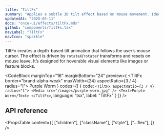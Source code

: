 ```yaml
---
title: "TiltFx"
summary: "Applies a subtle 3D tilt effect based on mouse movement. Ideal for interactive cards or media blocks."
updatedAt: "2025-05-11"
docs: "once-ui/effects/tiltFx.mdx"
github: "components/TiltFx.tsx"
navLabel: "TiltFx"
navIcon: "sparkle"
---
```


TiltFx creates a depth-based tilt animation that follows the user’s mouse cursor. The effect is driven by `rotateX`/`rotateY` transforms and resets on mouse leave. It’s designed for hoverable visual elements like images or feature blocks.

<CodeBlock
  marginTop="16"
  marginBottom="24"
  preview={
    <TiltFx border="brand-alpha-weak" maxWidth={24} aspectRatio={3 / 4} radius="l">
      <Media sizes="640px" src="/images/docs/once-ui/purple-worm.jpg" />
      <Flex
        fillWidth
        position="absolute"
        bottom="0"
        height={10}
        horizontal="center"
        vertical="end"
        paddingBottom="32"
        textVariant="display-default-xs"
      >
        Purple Worm
      </Flex>
    </TiltFx>
  }
  codes={[
    {
      code:
`<TiltFx aspectRatio={3 / 4} radius="l">
    <Media src="/images/purple-worm.jpg" />
    <Text>Purple Worm</Text>
</TiltFx>`,
      language: "tsx",
      label: "TiltFx"
    }
  ]}
/>

## API reference

<PropsTable
  content={[
    ["children"],
    ["className"],
    ["style"],
    ["...flex"],
  ]}
/>
